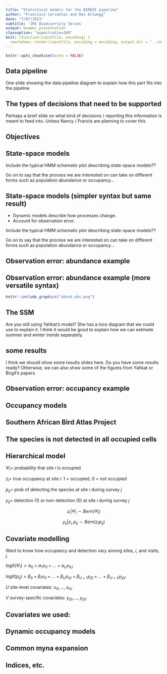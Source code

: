 ```yaml
---
title: "Statistical models for the BIRDIE pipeline"
author: "Francisco Cervantes and Res Altwegg"
date: "7/07/2021"
subtitle: 'JRS Biodiversity Series'
output: beamer_presentation
classoption: "aspectratio=169"
knit: (function(inputFile, encoding) {
  rmarkdown::render(inputFile, encoding = encoding, output_dir = "../output") })
---
```


```r
knitr::opts_chunk$set(echo = FALSE)
```

## Data pipeline

One slide showing the data pipeline diagram to explain how this part fits into the pipeline

## The types of decisions that need to be supported

Perhaps a brief slide on what kind of decisions / reporting this information is meant to feed into. Unless Nancy / Francis are planning to cover this

## Objectives

\begin{itemize}
\item Estimate metrics such as:
    \begin{itemize}
    \item[-] distribution,
    \item[-] abundance,
    \item[-] population trend and,
    \item[-] species diversity.
    \end{itemize}
\item Integrate these metrics for different populations.
\item Model observation error.
\end{itemize}


## State-space models

\begin{itemize}
    \item Dynamic models describe how processes change.
    \item Account for observation error.
\end{itemize}

Include the typical HMM schematic plot describing state-space models??

Go on to say that the process we are interested on can take on different forms
such as population abundance or occupancy...

## State-space models (simpler syntax but same result)

- Dynamic models describe how processes change.
- Account for observation error.

Include the typical HMM schematic plot describing state-space models??

Go on to say that the process we are interested on can take on different forms
such as population abundance or occupancy...

## Observation error: abundance example

\begin{center}
\includegraphics[height=7.5cm]{"abund_obs.png"}
\end{center}

## Observation error: abundance example (more versatile syntax)

```r
knitr::include_graphics("abund_obs.png")
```

## The SSM

Are you still using Yahkat's model? She has a nice diagram that we could use to explain it. I think it would be good to explain how we can estimate summer and winter trends separately.

## some results

I think we should show some results slides here. Do you have some results ready? Otherwise, we can also show some of the figures from Yahkat or Birgit's papers.

## Observation error: occupancy example

\begin{center}
\includegraphics[height=7.5cm]{"occu_obs.png"}

\end{center}

## Occupancy models

\begin{columns}
\column{.5\textwidth}{
\includegraphics[width=\textwidth]{guru2017.png} 
}
{\footnotesize Guillera-Arroita 2017}
\column{.5\textwidth}{

Information about the observation process:\\

\vspace{0.5cm}

\includegraphics[width=\textwidth]{guru2017b.png} 
 }

\end{columns}


## Southern African Bird Atlas Project

\begin{columns}
\column{.3\textwidth}{
After 1 year
\includegraphics[width=\textwidth,angle=0]{sabap1year.png}
}
\column{.3\textwidth}{
After 5 years
\includegraphics[width=\textwidth,angle=0]{sabap5year.png}
}
\column{.3\textwidth}{
After 10 years
\includegraphics[width=\textwidth,angle=0]{sabap10year.png}
}
\end{columns}



## The species is not detected in all occupied cells
\begin{columns}[]
\column{0.6\textwidth}{
\includegraphics[height=6.5cm]{detections2.pdf}
}
\column{0.4\textwidth}{

Repeated sampling

\vspace{0.5cm}

{\bf Assumptions:}
\begin{itemize}
\item Closure (no colonisation or extinction)
\item No false detections
%\item No unmodelled heterogeneity
%\item Independence
\end{itemize}
}
\end{columns}

## Hierarchical model

$\Psi_i =$ probability that site $i$ is occupied

$z_i =$ true occupancy at site $i$: 1 = occupied, 0 = not occupied

$p_{ij} =$ prob of detecting the species at site $i$ during survey $j$

$y_{ij} =$ detection (1) or non-detection (0)  at site $i$ during survey $j$


\vspace{1cm}

$$z_i | \Psi_i \sim Bern(\Psi_i)$$

$$y_{ij} | z_i,p_{ij} \sim Bern(z_ip_{ij})$$


## Covariate modelling

Want to know how occupancy and detection vary among sites, $i$, and visits, $j$.

\vspace{0.5cm}

$logit(\Psi_i) = \alpha_0 + \alpha_1 x_{i1} + \ldots + \alpha_U x_{iU}$

$logit(p_{ij}) = \beta_0 + \beta_1 x_{i1} + \ldots + \beta_U x_{iU} + \beta_{U+1} y_{ij1} +\ldots + \beta_{U+V} y_{ijV}$

\vspace{0.5cm}

$U$ site-level covariates: $x_{i1}, \ldots, x_{iU}$

$V$ survey-specific covariates: $y_{ij1}, \ldots, y_{ijV}$

## Covariates we used:

\begin{columns}[T]
\column{.6\textwidth}{
Occupancy:

\vspace{0.5cm}

\includegraphics[width=\textwidth]{huntleycovariates.pdf}
}

\column{.4\textwidth}{
Detection:
\begin{itemize}
\item hours spent birding
\item season
\item length of list
\end{itemize}
}
\end{columns}


## Dynamic occupancy models

\begin{center}
\includegraphics[width=0.8\textwidth]{dynoc.png}\\
\end{center}

<!--
$$ z_{i,1} \sim Bern(\Psi_{i,1}), logit(\Psi_{i,1}) = x_i^T\alpha$$

$$ \Psi_{i,t} = z_{i,t-1} \times (1-\epsilon) + (1-z_{i,t-1}) \times \gamma$$

$$ logit(\epsilon_{i}) = x_i^T\beta_{\epsilon} \color{red} + \beta_{\epsilon}^{'} \times D_i$$

$$ logit(\gamma_{i}) = x_i^T\beta_{\gamma} \color{red} + \beta_{\gamma}^{'} \times D_i$$
-->

## Common myna expansion

\begin{columns}
\column{.5\textwidth}{
\begin{itemize}
\item Invasive in South Africa
\item Occupancy lower away from cities
\item Neighbourhood colonisation more important
\item Colonisation most likely from south
\item Expanding north-east
\end{itemize}
\vspace{3mm}
\hspace{1cm} \includegraphics[width=0.4\textwidth]{Common-Myna_Clement-Tang_21.jpg}\\
}
\column{.5\textwidth}{
\includegraphics[width=0.85\textwidth]{Broms_etal2016_fig.png}\\
Broms et al 2016, Ecology
}
\end{columns}


## Indices, etc.

